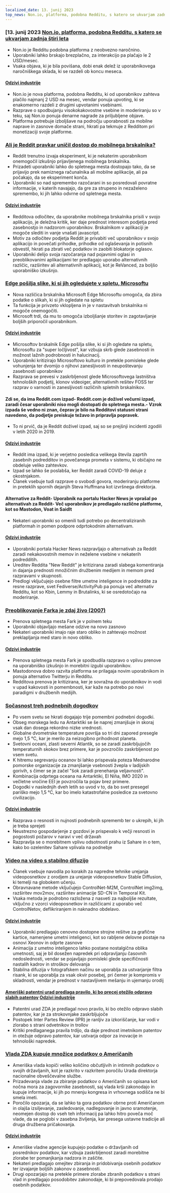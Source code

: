 ```yaml
---
localized_date: 13. junij 2023
top_news: Non.io, platforma, podobna Redditu, s katero se ukvarjam zadnja štiri leta
---
```




<CallToAction />

<Steps>

### [13. junij 2023 [Non.io, platforma, podobna Redditu, s katero se ukvarjam zadnja štiri leta](https://non.io)

- Non.io je Redditu podobna platforma z neobvezno naročnino.
- Uporabniki lahko brskajo brezplačno, za interakcijo pa plačajo le 2 USD/mesec.
- Vsaka objava, ki je bila povišana, dobi enak delež iz uporabnikovega naročniškega sklada, ki se razdeli ob koncu meseca.

#### [Odzivi industrije](http://news.ycombinator.com/item?id=36296695)

- Non.io je nova platforma, podobna Redditu, ki od uporabnikov zahteva plačilo najmanj 2 USD na mesec, vendar ponuja upvoting, ki se enakomerno razdeli z drugimi upvotanimi vsebinami.
- Razprave o spodbujanju visokokakovostne vsebine in moderiranju so v teku, saj Non.io ponuja denarne nagrade za priljubljene objave.
- Platforma potrebuje izboljšave na področju uporabnosti za mobilne naprave in zasnove domače strani, hkrati pa tekmuje z Redditom pri monetizaciji svoje platforme.

### [Ali je Reddit pravkar uničil dostop do mobilnega brskalnika?](https://reddit.com/r/help/comments/135tly1/helpdid_reddit_just_destroy_mobile_browser_access/)

- Reddit trenutno izvaja eksperiment, ki je nekaterim uporabnikom onemogočil izkušnjo prijavljenega mobilnega brskalnika.
- Prizadeti uporabniki lahko do spletnega mesta dostopajo tako, da se prijavijo prek namiznega računalnika ali mobilne aplikacije, ali pa počakajo, da se eksperiment konča.
- Uporabniki so nad spremembo razočarani in so posredovali povratne informacije, v katerih navajajo, da gre za strupeno in nezaželeno spremembo, ki jih lahko odvrne od spletnega mesta.

#### [Odzivi industrije](http://news.ycombinator.com/item?id=36287411)

- Redditova odločitev, da uporabnike mobilnega brskalnika prisili v svojo aplikacijo, je deležna kritik, ker daje prednost interesom podjetja pred zasebnostjo in nadzorom uporabnikov. Brskalnikom v aplikaciji je mogoče slediti in vanje vnašati javascript.
- Motiv za odločitev podjetja Reddit je privabiti več uporabnikov v svojo aplikacijo in povečati prihodke, prihodke od oglaševanja in potisnih obvestil, hkrati pa zbrati več podatkov in zaobiti blokatorje oglasov.
- Uporabniki delijo svoja razočaranja nad pojavnimi oglasi in preoblikovanimi aplikacijami ter predlagajo uporabo alternativnih različic, razširitev ali alternativnih aplikacij, kot je ReVanced, za boljšo uporabniško izkušnjo.

### [Edge pošilja slike, ki si jih ogledujete v spletu, Microsoftu](https://www.neowin.net/news/edge-sends-images-you-view-online-to-microsoft-here-is-how-to-disable-that/)

- Nova različica brskalnika Microsoft Edge Microsoftu omogoča, da zbira podatke o slikah, ki si jih ogledate na spletu
- Ta funkcija je privzeto vklopljena in je v nastavitvah brskalnika ni mogoče onemogočiti.
- Microsoft trdi, da mu to omogoča izboljšanje storitev in zagotavljanje boljših priporočil uporabnikom.

#### [Odzivi industrije](http://news.ycombinator.com/item?id=36295364)

- Microsoftov brskalnik Edge pošilja slike, ki si jih ogledate na spletu, Microsoftu za "super ločljivost", kar vzbuja skrb glede zasebnosti in možnost lažnih podrobnosti in halucinacij.
- Uporabniki kritizirajo Microsoftovo kulturo in pretekle pomisleke glede vohunjenja ter dvomijo o njihovi zanesljivosti in neupoštevanju zasebnosti uporabnikov
- Razprava se prevesi v zaskrbljenost glede Microsoftovega lastništva tehnoloških podjetij, klonov videoiger, alternativnih rešitev FOSS ter razprav o varnosti in zanesljivosti različnih spletnih brskalnikov.

#### Zdi se, da ima Reddit.com izpad- Reddit.com je doživel večurni izpad, zaradi česar uporabniki niso mogli dostopati do spletnega mesta.- Vzrok izpada še vedno ni znan, čeprav je bilo na Redditovi statusni strani navedeno, da podjetje preiskuje težavo in pripravlja popravek.

- To ni prvič, da je Reddit doživel izpad, saj so se prejšnji incidenti zgodili v letih 2020 in 2019.

#### [Odzivi industrije](http://news.ycombinator.com/item?id=36294244)

- Reddit ima izpad, ki je verjetno posledica velikega števila zaprtih zasebnih podredditov in povečanega prometa v sistemu, ki običajno ne obdeluje veliko zahtevkov.
- Izpad se lahko še poslabša, ker Reddit zaradi COVID-19 deluje z okostnjakom.
- Članek vsebuje tudi razprave o svobodi govora, moderiranju platforme in preteklih spornih dejanjih Steva Huffmana kot izvršnega direktorja.

#### Alternative za Reddit- Uporabnik na portalu Hacker News je vprašal po alternativah za Reddit- Več uporabnikov je predlagalo različne platforme, kot so Mastodon, Voat in SaidIt

- Nekateri uporabniki so omenili tudi potrebo po decentraliziranih platformah in pomen podpore odprtokodnim alternativam.

#### [Odzivi industrije](http://news.ycombinator.com/item?id=36293789)

- Uporabniki portala Hacker News razpravljajo o alternativah za Reddit zaradi nekakovostnih memov in neželene vsebine v nekaterih podredditih.
- Ureditev Reddita "New Reddit" je kritizirana zaradi slabega komentiranja in dajanja prednosti množičnim družbenim medijem in memom pred razpravami v skupnosti.
- Predlogi vključujejo osebne filtre umetne inteligence in podreddite za resne razprave, svet Fediverse/ActivityPub pa ponuja več alternativ Redditu, kot so Kbin, Lemmy in Brutalinks, ki se osredotočajo na moderiranje.

### [Preoblikovanje Farka je zdaj živo (2007)](https://www.fark.com/comments/2762299/Fark-site-redesign-is-now-live-Hope-nothing-breaks-were-all-out-drinking)

- Prenova spletnega mesta Fark je v polnem teku
- Uporabniki objavljajo mešane odzive na novo zasnovo
- Nekateri uporabniki imajo raje staro obliko in zahtevajo možnost preklapljanja med staro in novo obliko.

#### [Odzivi industrije](http://news.ycombinator.com/item?id=36288886)

- Prenova spletnega mesta Fark je spodbudila razpravo o vplivu prenove na uporabniško izkušnjo in morebitni izgubi uporabnikov.
- Mastodonova dobro razvita platforma se prilagaja novim uporabnikom in ponuja alternativo Twitterju in Redditu.
- Redditova prenova je kritizirana, ker je sovražna do uporabnikov in vodi v upad kakovosti in pomembnosti, kar kaže na potrebo po novi paradigmi v družbenih medijih.

### [Sočasnost treh podnebnih dogodkov](https://climatecasino.net/2023/06/wtf-is-happening-an-overview/)

- Po vsem svetu se hkrati dogajajo trije pomembni podnebni dogodki.
- Obseg morskega ledu na Antarktiki se še naprej zmanjšuje in skoraj vsak dan dosega rekordno nizke vrednosti.
- Globalne dvometrske temperature površja so tri dni zapored presegle mejo 1,5 °C, kar je merilo za neizogibno prihodnost planeta.
- Svetovni oceani, zlasti severni Atlantik, so se zaradi zaskrbljujočih temperaturnih skokov brez primere, kar je povzročilo zaskrbljenost po vsem svetu.
- K hitremu segrevanju oceanov bi lahko prispevala poteza Mednarodne pomorske organizacije za zmanjšanje vsebnosti žvepla v ladijskih gorivih, s čimer se je začel "šok zaradi prenehanja veljavnosti".
- Kombinacija odprtega oceana na Antarktiki, El Niña, IMO 2020 in večletne vročine EEI je povzročila ta pojav brez primere.
- Dogodki v naslednjih dveh letih so uvod v to, da bo svet presegel pariško mejo 1,5 °C, kar bo imelo katastrofalne posledice za svetovno civilizacijo.

#### [Odzivi industrije](http://news.ycombinator.com/item?id=36295136)

- Razprava o resnosti in nujnosti podnebnih sprememb ter o ukrepih, ki jih je treba sprejeti
- Neustrezno gospodarjenje z gozdovi je prispevalo k večji resnosti in pogostosti požarov v naravi v več državah
- Razpravlja se o morebitnem vplivu odsotnosti prahu iz Sahare in o tem, kako bo ozelenitev Sahare vplivala na podnebje

### [Video na video s stabilno difuzijo](https://stable-diffusion-art.com/video-to-video/)

- Članek vsebuje navodila po korakih za napredne tehnike urejanja videoposnetkov z orodjem za urejanje videoposnetkov Stable Diffusion, ki temelji na globokem učenju.
- Obravnavane metode vključujejo ControlNet-M2M, ControlNet img2img, razširitev mov2mov, razširitev animacije SD-CN in Temporal Kit.
- Vsaka metoda je podrobno razložena z nasveti za najboljše rezultate, vključno z vzorci videoposnetkov in različicami z uporabo več ControlNetov, deflikriranjem in naknadno obdelavo.

#### [Odzivi industrije](http://news.ycombinator.com/item?id=36288294)

- Uporabniki predlagajo cenovno dostopne strojne rešitve za grafične kartice, namenjene umetni inteligenci, kot so rabljene delovne postaje na osnovi Xeonov in odprte zasnove
- Animacija z umetno inteligenco lahko postane nostalgična oblika umetnosti, saj je bil dosežen napredek pri odpravljanju časovnih nedoslednosti, vendar se pojavljajo pomisleki glede specifičnosti nastalih kadrov in stroškov delovanja
- Stabilna difuzija v fotografskem načinu se uporablja za ustvarjanje filtra risank, ki se uporablja za vsak okvir posebej, pri čemer je kompromis v skladnosti, vendar je prednost v nastavljivem mešanju in ujemanju orodij

#### [Ameriški patentni urad predlaga pravilo, ki bo precej otežilo odpravo slabih patentov](https://www.techdirt.com/2023/06/08/us-patent-office-proposes-rule-to-make-it-much-harder-to-kill-bad-patents/) [Odzivi industrije](http://news.ycombinator.com/item?id=36300958)

- Patentni urad ZDA je predlagal novo pravilo, ki bo otežilo odpravo slabih patentov, kar je za strokovnjake zaskrbljujoče
- Postopek Inter Partes Review (IPR) je ranljiv za izkoriščanje, kar vodi v zlorabo s strani odvetnikov in trollov
- Kritiki predlaganega pravila trdijo, da daje prednost imetnikom patentov in otežuje odpravo patentov, kar ustvarja odpor za inovacije in tehnološki napredek.

### [Vlada ZDA kupuje množice podatkov o Američanih](https://www.wired.com/story/odni-commercially-available-information-report/)

- Ameriška vlada kopiči veliko količino občutljivih in intimnih podatkov o svojih državljanih, kot je razkrito v razkritem poročilu Urada direktorja nacionalne obveščevalne službe.
- Prizadevanja vlade za zbiranje podatkov o Američanih so opisana kot nočna mora za zagovornike zasebnosti, saj vlada krši zakonodajo in kupuje informacije, ki jih po mnenju kongresa in vrhovnega sodišča ne bi smela imeti.
- Poročilo opozarja, da se lahko ta gora podatkov obrne proti Američanom in olajša izsiljevanje, zasledovanje, nadlegovanje in javno sramotenje, neomejen dostop do vseh teh informacij pa lahko hitro poveča moč vlade, da se poglobi v zasebna življenja, kar presega ustavne tradicije ali druga družbena pričakovanja.

#### [Odzivi industrije](http://news.ycombinator.com/item?id=36300410)

- Ameriške vladne agencije kupujejo podatke o državljanih od posrednikov podatkov, kar vzbuja zaskrbljenost zaradi morebitne zlorabe ter pomanjkanja nadzora in zaščite.
- Nekateri predlagajo omejitev zbiranja in pridobivanja osebnih podatkov ter izvajanje boljših zakonov o zasebnosti.
- Drugi opozarjajo na pretekle primere zlorabe zbranih podatkov s strani vlad in predlagajo posodobitev zakonodaje, ki bi prepovedovala prodajo osebnih podatkov.

</Steps>
